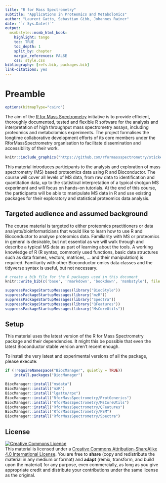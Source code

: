 ```yaml
---
title: "R for Mass Spectrometry"
subtitle: "Applications in Proteomics and Metabolomics"
author: "Laurent Gatto, Sebastian Gibb, Johannes Rainer"
date: "`r Sys.Date()`"
output:
  msmbstyle::msmb_html_book:
    highlight: tango
    toc: TRUE
    toc_depth: 1
    split_by: chapter
    margin_references: FALSE
    css: style.css
bibliography: [refs.bib, packages.bib]
link-citations: yes
---
```


# Preamble

```r
options(bitmapType="cairo")

```

The aim of the [R for Mass
Spectrometry](https://www.rformassspectrometry.org/) initiative is to
provide efficient, thoroughly documented, tested and flexible R
software for the analysis and interpretation of high throughput mass
spectrometry assays, including proteomics and metabolomics
experiments. The project formalises the longtime collaborative
development efforts of its core members under the RforMassSpectrometry
organisation to facilitate dissemination and accessibility of their
work.

```r
knitr::include_graphics("https://github.com/rformassspectrometry/stickers/raw/master/sticker/RforMassSpectrometry.png")
```

This material introduces participants to the analysis and exploration
of mass spectrometry (MS) based proteomics data using R and
Bioconductor. The course will cover all levels of MS data, from raw
data to identification and quantitation data, up to the statistical
interpretation of a typical shotgun MS experiment and will focus on
hands-on tutorials. At the end of this course, the participants will
be able to manipulate MS data in R and use existing packages for their
exploratory and statistical proteomics data analysis.

## Targeted audience and assumed background  {-}

The course material is targeted to either proteomics practitioners or
data analysts/bioinformaticians that would like to learn how to use R
and Bioconductor to analyse proteomics data. Familiarity with MS or
proteomics in general is desirable, but not essential as we will walk
through and describe a typical MS data as part of learning about the
tools. A working knowledge of R (R syntax, commonly used functions,
basic data structures such as data frames, vectors, matrices, ... and
their manipulation) is required. Familiarity with other Bioconductor
omics data classes and the tidyverse syntax is useful, but not
necessary.


```r
# create a bib file for the R packages used in this document
knitr::write_bib(c('base', 'rmarkdown', 'bookdown', 'msmbstyle'), file = 'skeleton.bib')
```

```r
suppressPackageStartupMessages(library("BiocStyle"))
suppressPackageStartupMessages(library("mzR"))
suppressPackageStartupMessages(library("Spectra"))
suppressPackageStartupMessages(library("QFeatures"))
suppressPackageStartupMessages(library("MsCoreUtils"))
```

## Setup {-}

This material uses the latest version of the R for Mass Spectrometry
package and their dependencies. It might this be possible that even
the latest Bioconductor stable version aren't recent enough.

To install the very latest and experimental versions of all the
package, please execute:

```r
if (!requireNamespace("BiocManager", quietly = TRUE))
    install.packages("BiocManager")

BiocManager::install("msdata")
BiocManager::install("mzR")
BiocManager::install("lgatto/rpx")
BiocManager::install("RforMassSpectrometry/ProtGenerics")
BiocManager::install("RforMassSpectrometry/MsCoreUtils")
BiocManager::install("RforMassSpectrometry/QFeatures")
BiocManager::install("RforMassSpectrometry/PSM")
BiocManager::install("RforMassSpectrometry/Spectra")
```


## License {-}

<a rel="license"
href="http://creativecommons.org/licenses/by-sa/4.0/"><img
alt="Creative Commons Licence" style="border-width:0"
src="https://i.creativecommons.org/l/by-sa/4.0/88x31.png" /></a><br
/>This material is licensed under a <a rel="license"
href="http://creativecommons.org/licenses/by-sa/4.0/">Creative Commons
Attribution-ShareAlike 4.0 International License</a>. You are free to
**share** (copy and redistribute the material in any medium or format)
and **adapt** (remix, transform, and build upon the material) for any
purpose, even commercially, as long as you give appropriate credit and
distribute your contributions under the same license as the original.
